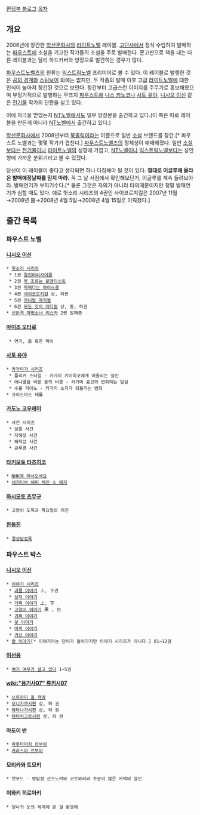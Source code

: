 [http://faustkorea.egloos.com/ 편집부 블로그]
[[목차]]
== 개요 ==
2006년에 창간한 [[학산문화사]]의 [[라이트노벨]] 레이블. [[고단샤]]에서 정식 수입하여 발매하는 [[파우스트]]에 소설을 기고한 작가들의 소설을 주로 발매한다. 문고판으로 책을 내는 다른 레이블과는 달리 하드커버와 양장으로 발간하는 경우가 많다.

[[파우스트노벨즈]]의 원류는 [[익스트림노벨]] 프리미어로 볼 수 있다. 이 레이블로 발행한 것은 [[공의 경계]]와 [[스팀보이]] 외에는 없지만, 두 작품의 발매 이후 고급 [[라이트노벨]]에 대한 인식이 높아져 창간된 것으로 보인다. 창간부터 고급스런 이미지를 주무기로 홍보해왔으며 부정기적으로 발행하는 무크지 [[파우스트]]에 [[나스 키노코]]나 [[사토 유야]], [[니시오 이신]] 같은 [[전기물]] 작가의 단편을 싣고 있다.

이에 자극을 받았는지 [[NT노벨]]에서도 일부 양장본을 출간하고 있다.(이 쪽은 따로 레이블을 만든게 아니라 [[NT노벨]]에서 출간하고 있다.)

[[학산문화사]]에서 2008년부터 [[북홀릭]]이라는 이름으로 일반 [[소설]] 브랜드를 창간.[* 파우스트 노벨과는 몇몇 작가가 겹친다.] [[파우스트노벨즈]]의 정체성이 애매해졌다. 일반 [[소설]]보다는 [[전기물]]이나 [[라이트노벨]]의 성향에 가깝고, [[NT노벨]]이나 [[익스트림노벨]]보다는 성인향에 가까운 분위기라고 볼 수 있겠다.

당신이 이 레이블이 좋다고 생각되면 하나 다짐해야 될 것이 있다. '''절대로 이글루에 올라온 발매예정날짜를 믿지 마라.''' 꼭 그 날 서점에서 확인해보던가, 이글루를 계속 들려보아라. 발매연기가 부지기수다.[* 물론 그것은 자의가 아니라 타의때문이지만 정말 발매연기가 심할 때도 있다. 예로 헛소리 시리즈의 4권인 사이코로지컬은 2007년 11월→2008년 봄→2008년 4월 5일→2008년 4월 15일로 미뤄졌다.]

== 출간 목록 ==
=== 파우스트 노벨 ===
==== [[니시오 이신]] ====
 * [[헛소리 시리즈]]
  * 1권 [[잘린머리사이클]]
  * 2권 [[목 조르는 로맨티스트]]
  * 3권 [[목매다는 하이스쿨]]
  * 4권 [[사이코로지컬]] 상, 하권
  * 5권 [[카니발 매지컬]]
  * 6권 [[모든 것의 래디컬]] 상, 중, 하권
 * [[신본격 마법소녀 리스카]] 2권 발매중

==== [[마이조 오타로]] ====
  * 연기, 흙 혹은 먹이 

==== [[사토 유야]] ====
 * [[카가미가 시리즈]]
  * 플리커 스타일 - 카가미 키미히코에게 어울리는 살인
  * 에나멜을 바른 혼의 비중 - 카가미 료코와 변화하는 밀실
  * 수몰 피아노 - 카가미 소지가 되돌리는 범죄
 * 크리스마스 테롤

==== [[카도노 코우헤이]] ====
 * 사건 시리즈
  * 살룡 사건
  * 자해성 사건
  * 해적섬 사건
  * 금루경 사건
 
==== [[타키모토 타츠히코]] ====
 * [[NHK에 어서오세요]] 
 * [[네거티브 해피 체인 소 에지]]

==== [[하시모토 츠무구]] ====
 * 고양이 도둑과 목요일의 키친 

==== [[한동진]] ====
 * [[경성탐정록]] 

=== 파우스트 박스 ===
==== [[니시오 이신]] ====
 * [[이야기 시리즈]]
  * [[괴물 이야기]] 上, 下권 
  * [[상처 이야기]]
  * [[가짜 이야기]] 上, 下
  * [[고양이 이야기]] 黑 , 白
  * [[괴짜 이야기]]
  * [[꽃 이야기]] 
  * [[미끼 이야기]]
  * [[귀신 이야기]]
 * [[칼 이야기]][* 이야기라는 단어가 들어가지만 이야기 시리즈가 아니다.] 01~12권 

==== [[이선웅]] ====
 * [[여기 여우가 살고 있다]] 1~5권

==== [[wiki:"용기사07" 류키시07]] ====
 * [[쓰르라미 울 적에]]
 * [[오니카쿠시]]편 상, 하 권
 * [[와타나가시]]편 상, 하 권
 * [[타타리고로시]]편 상, 하 권

==== 마도이 반 ====
 * [[마루타마치 르부아]]
 * [[카라스마 르부아]]

==== 모리카와 토모키 ====
 * 캣푸드 - 명탐정 산즈노카와 코토와리와 주문이 많은 저택의 살인

==== 이와키 히로아키  ====
 * 당나귀 눈의 세계에 온 걸 환영해
